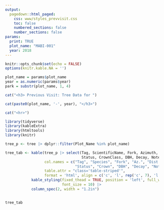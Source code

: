 ```yaml
---
output: 
  pagedown::html_paged:
    css: www/styles_prevvisit.css
    toc: false
    numbered_sections: false
    number_sections: false
params:
  print: TRUE
  plot_name: "MABI-001"
  year: 2018
---
```

```r
knitr::opts_chunk$set(echo = FALSE)
options(knitr.kable.NA = '')
```

```r
plot_name = params$plot_name
year = as.numeric(params$year)
park = substr(plot_name, 1, 4)
```

```r
cat("<h3> Previous Visit: Tree Data for ")

cat(paste0(plot_name, '-', year), "</h3>")

cat("<hr>")
```


```r
library(tidyverse)
library(kableExtra)
library(htmltools)
library(knitr)

tree_p <- tree |> dplyr::filter(Plot_Name %in% plot_name) 

tree_tab <- kable(tree_p |> select(Tag, ScientificName, Fork, Azimuth, Distance,
                                   Status, CrownClass, DBH, Decay, Note),
                  col.names = c("Tag", "Species", "Fork", "Az.", "Dist.", 
                                "Status", "Crown", "DBH", "Decay", "Note"),
                  table.attr = "class='table-striped'",
                  format = 'html', align = c('c', 'l', rep('c', 7), 'l')) |> 
            kable_styling(fixed_thead = TRUE, position = 'left', full_width = TRUE, 
                          font_size = 10) |> 
            column_spec(2, width = "1.2in")
                

```

```r
tree_tab
```

